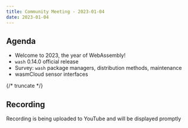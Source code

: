 ```yaml
---
title: Community Meeting - 2023-01-04
date: 2023-01-04
---
```


## Agenda

- Welcome to 2023, the year of WebAssembly!
- `wash` 0.14.0 official release
- Survey: `wash` package managers, distribution methods, maintenance
- wasmCloud sensor interfaces

{/* truncate */}

## Recording

Recording is being uploaded to YouTube and will be displayed promptly
